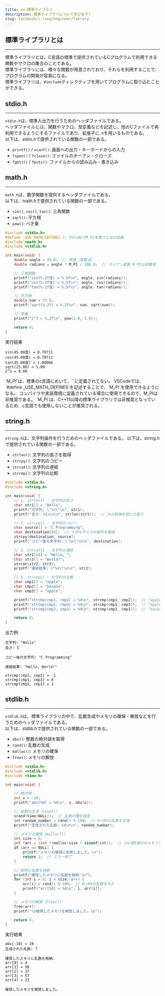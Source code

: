 ```yaml
---
title: ex-標準ライブラリ
description: 標準ライブラリについて学びます!
slug: textbook/c-lang/beginner/library
---
```



## 標準ライブラリとは
---

標準ライブラリとは、C言語の標準で提供されているCプログラムで利用できる関数やマクロの集合のことである。  
標準ライブラリには、様々な関数が用意されており、それらを利用することで、プログラムの開発が容易になる。  
標準ライブラリは、`#include`ディレクティブを用いてプログラムに取り込むことができる。  

## stdio.h
---

`stdio.h`は、標準入出力を行うためのヘッダファイルである。  
ヘッダファイルとは、関数やマクロ、型定義などを記述し、他のCファイルで再利用できるようにするファイルであり、拡張子に`.h`を用いるものである。  
以下は、stdio.hで提供されている関数の一部である。

- `printf()` / `scanf()`: 画面への出力・キーボードからの入力
- `fopen()` / `fclose()`: ファイルのオープン・クローズ
- `fgets()` / `fputs()`: ファイルからの読み込み・書き込み

## math.h
---
`math.h`は、数学関数を提供するヘッダファイルである。  
以下は、math.hで提供されている関数の一部である。

- `sin()`, `cos()`, `tan()`: 三角関数
- `sqrt()`: 平方根
- `pow()`: べき乗
```c
#include <stdio.h>
#define _USE_MATH_DEFINES // VSCodeでM_PIを使うための定義
#include <math.h>
#include <stdlib.h> 

int main(void) {
    double angle = 45.0;  // 角度（度数法）
    double radians = angle * M_PI / 180.0;  // ラジアン変換 M_PIは非推奨

    // 三角関数
    printf("sin(%.2f度) = %.5f\n", angle, sin(radians));
    printf("cos(%.2f度) = %.5f\n", angle, cos(radians));
    printf("tan(%.2f度) = %.5f\n", angle, tan(radians));

    // 平方根
    double num = 25.0;
    printf("sqrt(%.2f) = %.2f\n", num, sqrt(num));

    // 累乗
    printf("2^3 = %.2f\n", pow(2.0, 3.0));

    return 0;
}

```
実行結果
```
sin(45.00度) = 0.70711
cos(45.00度) = 0.70711
tan(45.00度) = 1.00000
sqrt(25.00) = 5.00
2^3 = 8.00
```
<Aside type="caution">
`M_PI`は、標準のc言語において、`<math.h>`に定義されてない。
VSCodeでは、`#define _USE_MATH_DEFINES`を記述することで、`M_PI`を使用できるようになる。
コンパイラや実装環境に定義されている場合に使用できるので、M_PIは非推奨である。
`M_PI`は、C++11以降の標準ライブラリでは非推奨となっているため、c言語でも使用しないことが推奨される。
</Aside>


## string.h
---
`string.h`は、文字列操作を行うためのヘッダファイルである。
以下は、string.hで提供されている関数の一部である。

- `strlen()`: 文字列の長さを取得
- `strcpy()`: 文字列のコピー
- `strcat()`: 文字列の連結
- `strcmp()`: 文字列の比較

```c
#include <stdio.h>
#include <string.h>

int main(void) {
    // 1. strlen() - 文字列の長さ
    char str1[] = "Hello";
    printf("文字列: \"%s\"\n", str1);
    printf("長さ: %lu\n\n", strlen(str1));  // ヌル終端を除いた長さ

    // 2. strcpy() - 文字列のコピー
    char source[] = "C Programming";
    char destination[50];  // 十分なサイズの配列を確保
    strcpy(destination, source);
    printf("コピー後の文字列: \"%s\"\n\n", destination);

    // 3. strcat() - 文字列の連結
    char str2[50] = "Hello, ";
    char str3[] = "World!";
    strcat(str2, str3);
    printf("連結結果: \"%s\"\n\n", str2);

    // 4. strcmp() - 文字列の比較
    char cmp1[] = "apple";
    char cmp2[] = "banana";
    char cmp3[] = "apple";

    printf("strcmp(cmp1, cmp2) = %d\n", strcmp(cmp1, cmp2));  // "apple" < "banana" → 負の値
    printf("strcmp(cmp1, cmp3) = %d\n", strcmp(cmp1, cmp3));  // "apple" == "apple" → 0
    printf("strcmp(cmp2, cmp1) = %d\n", strcmp(cmp2, cmp1));  // "banana" > "apple" → 正の値

    return 0;
}
```
出力例
```
文字列: "Hello"
長さ: 5

コピー後の文字列: "C Programming"

連結結果: "Hello, World!"

strcmp(cmp1, cmp2) = -1
strcmp(cmp1, cmp3) = 0
strcmp(cmp2, cmp1) = 1
```

## stdlib.h
---

`stdlib.h`は、標準ライブラリの中で、乱数生成やメモリの確保・解放などを行うためのヘッダファイルである。  
以下は、stdlib.hで提供されている関数の一部である。

- `abs()`: 整数の絶対値を取得
- `rand()`: 乱数の生成
- `malloc()`: メモリの確保
- `free()`: メモリの解放

```c
#include <stdio.h>
#include <stdlib.h>
#include <time.h>

int main(void) {

    // 絶対値
    int x = -10;
    printf("abs(%d) = %d\n", x, abs(x));

    // 乱数の生成（rand()）
    srand(time(NULL));  // 乱数の種を設定
    int random_number = rand() % 100;  // 0〜99の乱数を生成
    printf("生成された乱数: %d\n\n", random_number);

    // メモリの確保（malloc()）
    int size = 5;
    int *arr = (int *)malloc(size * sizeof(int));  // int型5個分のメモリを確保
    if (arr == NULL) {
        printf("メモリの確保に失敗しました。\n");
        return 1;  // エラー終了
    }

    // 配列に乱数を格納
    printf("確保したメモリに乱数を格納:\n");
    for (int i = 0; i < size; i++) {
        arr[i] = rand() % 100;  // 0〜99の乱数を代入
        printf("arr[%d] = %d\n", i, arr[i]);
    }

    // メモリの解放（free()）
    free(arr);
    printf("\n確保したメモリを解放しました。\n");

    return 0;
}
```
実行結果
```
abs(-10) = 10
生成された乱数: 7

確保したメモリに乱数を格納:
arr[0] = 4
arr[1] = 98
arr[2] = 37
arr[3] = 57
arr[4] = 23

確保したメモリを解放しました。
```